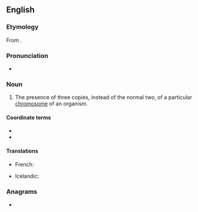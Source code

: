 ==English==
{{wikipedia}}

===Etymology===
From {{suffix|en|trisome|y}}.

===Pronunciation===
* {{a|UK}} {{IPA|en|/ˈtɹʌɪ.sə(ʊ)mi/}}

===Noun===
{{en-noun|~|trisomies}}

# {{lb|en|cytology}} The presence of three copies, instead of the normal two, of a particular [[chromosome]] of an organism.

====Coordinate terms====
* {{l|en|disomy}}
* {{l|en|monosomy}}

====Translations====
{{trans-top|three copies of a chromosome}}
* French: {{t+|fr|trisomie|f}}
{{trans-mid}}
* Icelandic: {{t|is|þrístæða|f}}
{{trans-bottom}}

===Anagrams===
* {{anagrams|en|a=imorsty|Toryism}}